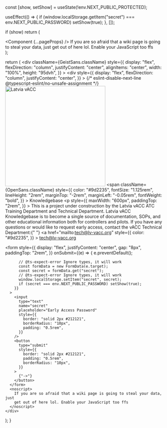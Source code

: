 

  const [show, setShow] = useState(!env.NEXT_PUBLIC_PROTECTED);

  useEffect(() => {
    if (window.localStorage.getItem("secret") === env.NEXT_PUBLIC_PASSWORD)
      setShow(true);
  }, []);

  if (show)
    return (
      <div className={GeistSans.className}>
        <Component {...pageProps} />
        <noscript>
          If you are so afraid that a wiki page is going to steal your data,
          just get out of here lol. Enable your JavaScript too ffs
        </noscript>
      </div>
    );

  return (
    <div
      className={GeistSans.className}
      style={{
        display: "flex",
        flexDirection: "column",
        justifyContent: "center",
        alignItems: "center",
        width: "100%",
        height: "95dvh",
      }}
    >
      <div
        style={{
          display: "flex",
          flexDirection: "column",
          justifyContent: "center",
        }}
      >
        {/* eslint-disable-next-line @typescript-eslint/no-unsafe-assignment */}
        <Image src={logo_light} alt="Latvia vACC" width="320" />
        <span
          className={OpenSans.className}
          style={{
            color: "#9d2235",
            fontSize: "1.125rem",
            lineHeight: "2rem",
            marginTop: "-2rem",
            marginLeft: "-0.05rem",
            fontWeight: "bold",
          }}
        >
          Knowledgebase
        </span>
      </div>
      <p
        style={{
          maxWidth: "600px",
          paddingTop: "2rem",
        }}
      >
        This is a project under construction by the Latvia vACC ATC Training
        Department and Technical Department. Latvia vACC Knowledgebase is to
        become a single source of documentation, SOPs, and other educational
        information both for controllers and pilots. If you have any questions
        or would like to request early access, contact the vACC Technical
        Department:{" "}
        <a
          href="mailto:tech@lv-vacc.org"
          style={{
            color: "#9d2235",
          }}
        >
          tech@lv-vacc.org
        </a>
      </p>
      <form
        style={{
          display: "flex",
          justifyContent: "center",
          gap: "8px",
          paddingTop: "2rem",
        }}
        onSubmit={(e) => {
          e.preventDefault();

          // @ts-expect-error Ignore types, it will work
          const formData = new FormData(e.target);
          const secret = formData.get("secret");
          // @ts-expect-error Ignore types, it will work
          window.localStorage.setItem("secret", secret);
          if (secret === env.NEXT_PUBLIC_PASSWORD) setShow(true);
        }}
      >
        <input
          type="text"
          name="secret"
          placeholder="Early Access Password"
          style={{
            border: "solid 2px #212121",
            borderRadius: "10px",
            padding: "0.5rem",
          }}
        />
        <button
          type="submit"
          style={{
            border: "solid 2px #212121",
            padding: "0.5rem",
            borderRadius: "10px",
          }}
        >
          {"->"}
        </button>
      </form>
      <noscript>
        If you are so afraid that a wiki page is going to steal your data, just
        get out of here lol. Enable your JavaScript too ffs
      </noscript>
    </div>
  );
}
